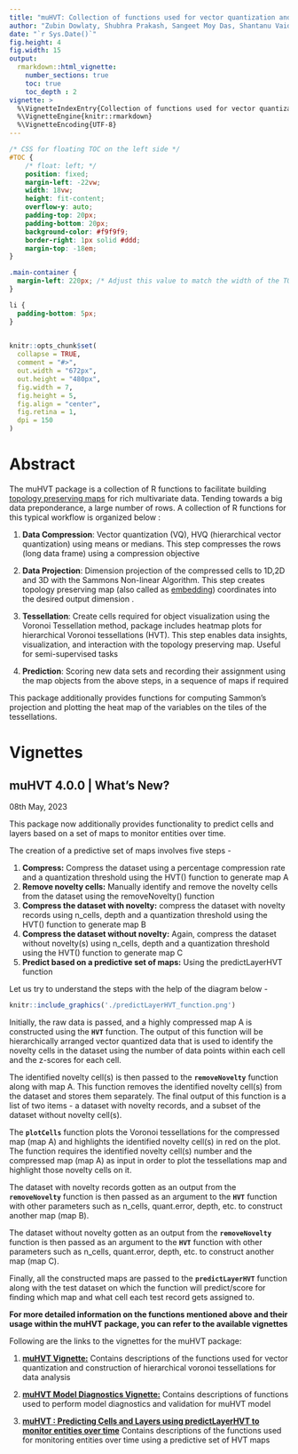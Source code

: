 ```yaml
---
title: "muHVT: Collection of functions used for vector quantization and construction of hierarchical voronoi tessellations for data analysis"
author: "Zubin Dowlaty, Shubhra Prakash, Sangeet Moy Das, Shantanu Vaidya, Praditi Shah, Somya Shambhawi "
date: "`r Sys.Date()`"
fig.height: 4
fig.width: 15
output:
  rmarkdown::html_vignette:
    number_sections: true
    toc: true
    toc_depth : 2
vignette: >
  %\VignetteIndexEntry{Collection of functions used for vector quantization and construction of hierarchical voronoi tessellations for data analysis"}
  %\VignetteEngine{knitr::rmarkdown}
  %\VignetteEncoding{UTF-8}
---
```



```css
/* CSS for floating TOC on the left side */
#TOC {
    /* float: left; */
    position: fixed;
    margin-left: -22vw;
    width: 18vw;
    height: fit-content;
    overflow-y: auto;
    padding-top: 20px;
    padding-bottom: 20px;
    background-color: #f9f9f9;
    border-right: 1px solid #ddd;
    margin-top: -18em;
}

.main-container {
  margin-left: 220px; /* Adjust this value to match the width of the TOC + some margin */
}

li {
  padding-bottom: 5px;
}
  
```

```r
knitr::opts_chunk$set(
  collapse = TRUE,
  comment = "#>",
  out.width = "672px",
  out.height = "480px",
  fig.width = 7,
  fig.height = 5,
  fig.align = "center",
  fig.retina = 1,
  dpi = 150
)
```

# Abstract

The muHVT package is a collection of R functions to facilitate building [topology preserving maps](https://link.springer.com/chapter/10.1007/1-84628-118-0_7) for rich multivariate data. Tending towards a big data preponderance, a large number of rows. A collection of R functions for this typical workflow is organized below :

1.  **Data Compression**: Vector quantization (VQ), HVQ (hierarchical vector quantization) using means or medians. This step compresses the rows (long data frame) using a compression objective

2.  **Data Projection**: Dimension projection of the compressed cells to 1D,2D and 3D with the Sammons Non-linear Algorithm. This step creates topology preserving map (also called as [embedding](https://en.wikipedia.org/wiki/Embedding)) coordinates into the desired output dimension . 

3.  **Tessellation**: Create cells required for object visualization using the Voronoi Tessellation method, package includes heatmap plots for hierarchical Voronoi tessellations (HVT). This step enables data insights, visualization, and interaction with the topology preserving map. Useful for semi-supervised tasks

4.  **Prediction**: Scoring new data sets and recording their assignment using the map objects from the above steps, in a sequence of maps if required

This package additionally provides functions for computing Sammon’s projection and plotting the heat map of the variables on the tiles of the tessellations.



<!-- ### 1.1 Installation of muHVT 4.0.0 -->

<!-- ``` r -->
<!-- library(devtools) -->
<!-- devtools::install_github(repo = "Mu-Sigma/muHVT", ref = "dev") -->
<!-- ``` -->

# Vignettes

## muHVT 4.0.0 | What's New?

08th May, 2023

This package now additionally provides functionality to predict cells and layers based on a set of maps to monitor entities over time.

The creation of a predictive set of maps involves five steps -

1. **Compress:** Compress the dataset using a percentage compression rate and a quantization threshold using the HVT() function to generate map A
2. **Remove novelty cells:** Manually identify and remove the novelty cells from the dataset using the removeNovelty() function
3. **Compress the dataset with novelty:** compress the dataset with novelty records using n_cells, depth and a quantization threshold     using the HVT() function to generate map B
4. **Compress the dataset without novelty:** Again, compress the dataset without novelty(s) using n_cells, depth and a quantization threshold using the HVT() function to generate map C
5. **Predict based on a predictive set of maps:** Using the predictLayerHVT function

Let us try to understand the steps with the help of the diagram below -

```r
knitr::include_graphics('./predictLayerHVT_function.png')
```

Initially, the raw data is passed, and a highly compressed map A is constructed using the __`HVT`__ function. The output of this function will be hierarchically arranged vector quantized data that is used to identify the novelty cells in the dataset using the number of data points within each cell and the z-scores for each cell.

The identified novelty cell(s) is then passed to the __`removeNovelty`__ function along with map A. This function removes the identified novelty cell(s) from the dataset and stores them separately. The final output of this function is a list of two items - a dataset with novelty records, and a subset of the dataset without novelty cell(s).

The __`plotCells`__ function plots the Voronoi tessellations for the compressed map (map A) and highlights the identified novelty cell(s) in red on the plot. The function requires the identified novelty cell(s) number and the compressed map (map A) as input in order to plot the tessellations map and highlight those novelty cells on it.

The dataset with novelty records gotten as an output from the __`removeNovelty`__ function is then passed as an argument to the __`HVT`__ function with other parameters such as n_cells, quant.error, depth, etc. to construct another map (map B).

The dataset without novelty gotten as an output from the __`removeNovelty`__ function is then passed as an argument to the __`HVT`__ function with other parameters such as n_cells, quant.error, depth, etc. to construct another map (map C).

Finally, all the constructed maps are passed to the __`predictLayerHVT`__ function along with the test dataset on which the function will predict/score for finding which map and what cell each test record gets assigned to.





__For more detailed information on the functions mentioned above and their usage within the muHVT package, you can refer to the available vignettes__


Following are the links to the vignettes for the muHVT package:


1. [**muHVT Vignette:**](https://htmlpreview.github.io/?https://github.com/Somya545/muHVT/blob/master/vignettes/muHVT_vignette4.html) Contains descriptions of the functions used for vector quantization and construction of hierarchical voronoi tessellations for data analysis

2. [**muHVT Model Diagnostics Vignette:**](https://htmlpreview.github.io/?https://github.com/Somya545/muHVT/blob/master/vignettes/muHVT_model_diagnostics_vignette.html) Contains descriptions of functions used to perform model diagnostics and validation for muHVT model

3. [**muHVT : Predicting Cells and Layers using predictLayerHVT to monitor entities over time**](https://htmlpreview.github.io/?https://github.com/Somya545/muHVT/blob/master/vignettes/Predicting_Cells_and_Layers_using_predictLayerHVT.html) Contains descriptions of the functions used for monitoring entities over time using a predictive set of HVT maps





